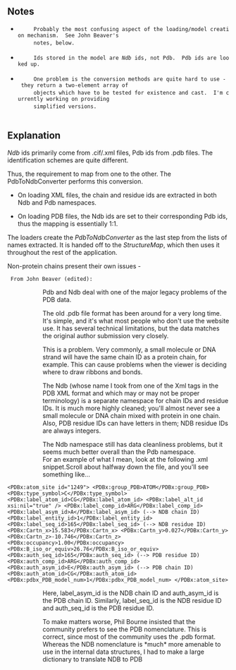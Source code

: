 ==Notes==
  <ul class="preface">
    <li>
      Probably the most confusing aspect of the loading/model creation mechanism.  See John Beaver's
      notes, below.
    </li>
    <li>
      Ids stored in the model are <em>Ndb</em> ids, not Pdb.  Pdb ids are looked up.
    </li>
    <li>
      One problem is the conversion methods are quite hard to use - they return a two-element array of
      objects which have to be tested for existence and cast.  I'm currently working on providing
      simplified versions.
    </li>
  </ul>
==Explanation==  

''Ndb'' ids primarily come from .cif/.xml files, Pdb ids from .pdb files.  The identification schemes are quite different.
  
Thus, the requirement to map from one to the other.  The PdbToNdbConverter performs this conversion.
  

*On loading XML files, the chain and residue ids are extracted in both Ndb and Pdb namespaces.

*On loading PDB files, the Ndb ids are set to their corresponding Pdb ids, thus the mapping is essentially 1:1.


The loaders create the ''PdbToNdbConverter'' as the last step from the lists of names extracted.  It is handed off to the ''StructureMap'', which then uses it throughout the rest of the application.

Non-protein chains present their own issues - 
  
  From John Beaver (edited):

::Pdb and Ndb deal with one of the major legacy problems of the PDB data.

::The old .pdb file format has been around for a very long time. It's simple, and it's what most people who don't use the website use. It has several technical limitations, but the data matches the original author submission very closely.

::This is a problem. Very commonly, a small molecule or DNA strand will have the same chain ID as a protein chain, for example. This can cause problems when the viewer is deciding where to draw ribbons and bonds.

::The Ndb (whose name I took from one of the Xml tags in the PDB XML format and which may or may not be proper terminology) is a separate namespace for chain IDs and residue IDs. It is much more highly cleaned; you'll almost never see a small molecule or DNA chain mixed with protein in one chain. Also, PDB residue IDs can have letters in them; NDB residue IDs are always integers.


::The Ndb namespace still has data cleanliness problems, but it seems much better overall than the Pdb namespace.
::For an example of what I mean, look at the following .xml snippet.Scroll about halfway down the file, and you'll see something like...

<code>
&lt;PDBx:atom_site id="1249"&gt;
&lt;PDBx:group_PDB&gt;ATOM&lt;/PDBx:group_PDB&gt;
&lt;PDBx:type_symbol&gt;C&lt;/PDBx:type_symbol&gt;
&lt;PDBx:label_atom_id&gt;CG&lt;/PDBx:label_atom_id&gt;
&lt;PDBx:label_alt_id xsi:nil="true" /&gt;
&lt;PDBx:label_comp_id&gt;ARG&lt;/PDBx:label_comp_id&gt;
&lt;PDBx:label_asym_id&gt;A&lt;/PDBx:label_asym_id&gt;             (--&gt; NDB chain ID)
&lt;PDBx:label_entity_id&gt;1&lt;/PDBx:label_entity_id&gt;
&lt;PDBx:label_seq_id&gt;165&lt;/PDBx:label_seq_id&gt;             (--&gt; NDB residue ID)
&lt;PDBx:Cartn_x&gt;15.583&lt;/PDBx:Cartn_x&gt;
&lt;PDBx:Cartn_y&gt;0.027&lt;/PDBx:Cartn_y&gt;
&lt;PDBx:Cartn_z&gt;-10.746&lt;/PDBx:Cartn_z&gt;
&lt;PDBx:occupancy&gt;1.00&lt;/PDBx:occupancy&gt;
&lt;PDBx:B_iso_or_equiv&gt;26.76&lt;/PDBx:B_iso_or_equiv&gt;
&lt;PDBx:auth_seq_id&gt;165&lt;/PDBx:auth_seq_id&gt;               (--&gt; PDB residue ID)
&lt;PDBx:auth_comp_id&gt;ARG&lt;/PDBx:auth_comp_id&gt;
&lt;PDBx:auth_asym_id&gt;E&lt;/PDBx:auth_asym_id&gt;               (--&gt; PDB chain ID)
&lt;PDBx:auth_atom_id&gt;CG&lt;/PDBx:auth_atom_id&gt;
&lt;PDBx:pdbx_PDB_model_num&gt;1&lt;/PDBx:pdbx_PDB_model_num&gt;
&lt;/PDBx:atom_site&gt;
</code>

::Here, label_asym_id is the NDB chain ID and auth_asym_id is the PDB chain ID. Similarly, label_seq_id is the NDB residue ID and auth_seq_id is the PDB residue ID.

::To make matters worse, Phil Bourne insisted that the community prefers to see the PDB nomenclature. This is correct, since most of the community uses the .pdb format. Whereas the NDB nomenclature is *much* more amenable to use in the internal data structures, I had to make a large dictionary to translate NDB to PDB